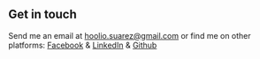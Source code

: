 ## Get in touch

Send me an email at hoolio.suarez@gmail.com or find me on other platforms: [Facebook](https://www.facebook.com/chris.green.100) & [LinkedIn](https://www.linkedin.com/in/christian-green-58232bb1) & [Github](https://www.github.com/cgreen6)
